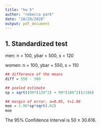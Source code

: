 ```yaml
---
title: "hw 5"
author: "rebecca park"
date: "10/20/2020"
output: pdf_document
---
```


## 1. Standardized test

men: n = 100, ybar = 500, s = 120

women: n = 100, ybar = 550, s = 110

```r
## difference of the means
diff = 550 - 500

## pooled estimate
sp = sqrt((99*(120^2) + 99*(100^2))/198)

## margin of error, a=0.05, t=1.96
moe = 1.96*sp*sqrt(.02)
moe
```

The 95% Confidence Interval is 50 ± 30.616.


